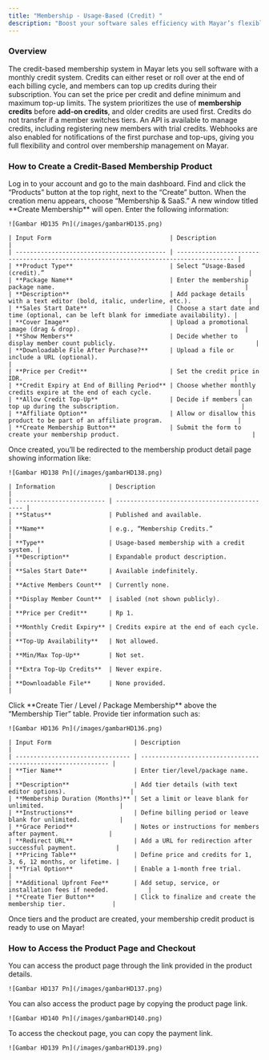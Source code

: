 ```yaml
---
title: "Membership - Usage-Based (Credit) "
description: "Boost your software sales efficiency with Mayar’s flexible and easy-to-manage credit-based membership system!"
---
```


### Overview

The credit-based membership system in Mayar lets you sell software with a monthly credit system. Credits can either reset or roll over at the end of each billing cycle, and members can top up credits during their subscription. You can set the price per credit and define minimum and maximum top-up limits. The system prioritizes the use of **membership credits** before **add-on credits**, and older credits are used first. Credits do not transfer if a member switches tiers. An API is available to manage credits, including registering new members with trial credits. Webhooks are also enabled for notifications of the first purchase and top-ups, giving you full flexibility and control over membership management on Mayar.

### How to Create a Credit-Based Membership Product

<Steps>
  <Step title="Access the Mayar Dashboard">
    Log in to your account and go to the main dashboard.
  </Step>
  <Step title='Click "Products"'>
    Find and click the “Products” button at the top right, next to the “Create” button.
  </Step>
  <Step title='Select "Membership & SaaS"'>
    When the creation menu appears, choose “Membership & SaaS.” A new window titled **Create Membership** will open.
  </Step>
  <Step title="Fill in Membership Product Details">
    Enter the following information:

    ![Gambar HD135 Pn](/images/gambarHD135.png)

    | Input Form                                 | Description                                                                            |
    | ------------------------------------------ | -------------------------------------------------------------------------------------- |
    | **Product Type**                           | Select “Usage-Based (credit).”                                                         |
    | **Package Name**                           | Enter the membership package name.                                                     |
    | **Description**                            | Add package details with a text editor (bold, italic, underline, etc.).                |
    | **Sales Start Date**                       | Choose a start date and time (optional, can be left blank for immediate availability). |
    | **Cover Image**                            | Upload a promotional image (drag & drop).                                              |
    | **Show Members**                           | Decide whether to display member count publicly.                                       |
    | **Downloadable File After Purchase?**      | Upload a file or include a URL (optional).                                             |
    | **Price per Credit**                       | Set the credit price in IDR.                                                           |
    | **Credit Expiry at End of Billing Period** | Choose whether monthly credits expire at the end of each cycle.                        |
    | **Allow Credit Top-Up**                    | Decide if members can top up during the subscription.                                  |
    | **Affiliate Option**                       | Allow or disallow this product to be part of an affiliate program.                     |
    | **Create Membership Button**               | Submit the form to create your membership product.                                     |
  </Step>
  <Step title="Access Membership Product Details Page">
    Once created, you’ll be redirected to the membership product detail page showing information like:

    ![Gambar HD138 Pn](/images/gambarHD138.png)

    | Information               | Description                                  |
    | ------------------------- | -------------------------------------------- |
    | **Status**                | Published and available.                     |
    | **Name**                  | e.g., “Membership Credits.”                  |
    | **Type**                  | Usage-based membership with a credit system. |
    | **Description**           | Expandable product description.              |
    | **Sales Start Date**      | Available indefinitely.                      |
    | **Active Members Count**  | Currently none.                              |
    | **Display Member Count**  | isabled (not shown publicly).                |
    | **Price per Credit**      | Rp 1.                                        |
    | **Monthly Credit Expiry** | Credits expire at the end of each cycle.     |
    | **Top-Up Availability**   | Not allowed.                                 |
    | **Min/Max Top-Up**        | Not set.                                     |
    | **Extra Top-Up Credits**  | Never expire.                                |
    | **Downloadable File**     | None provided.                               |
  </Step>
  <Step title="Create Membership Tiers">
    Click **Create Tier / Level / Package Membership** above the “Membership Tier” table.
  </Step>
  <Step title="Fill in Tier Details">
    Provide tier information such as:

    ![Gambar HD136 Pn](/images/gambarHD136.png)

    | Input Form                       | Description                                                   |
    | -------------------------------- | ------------------------------------------------------------- |
    | **Tier Name**                    | Enter tier/level/package name.                                |
    | **Description**                  | Add tier details (with text editor options).                  |
    | **Membership Duration (Months)** | Set a limit or leave blank for unlimited.                     |
    | **Instructions**                 | Define billing period or leave blank for unlimited.           |
    | **Grace Period**                 | Notes or instructions for members after payment.              |
    | **Redirect URL**                 | Add a URL for redirection after successful payment.           |
    | **Pricing Table**                | Define price and credits for 1, 3, 6, 12 months, or lifetime. |
    | **Trial Option**                 | Enable a 1-month free trial.                                  |
    | **Additional Upfront Fee**       | Add setup, service, or installation fees if needed.           |
    | **Create Tier Button**           | Click to finalize and create the membership tier.             |
  </Step>
  <Step title="Done!">
    Once tiers and the product are created, your membership credit product is ready to use on Mayar!
  </Step>
</Steps>

### How to Access the Product Page and Checkout

<Steps>
  <Step title="Access Product Page">
    You can access the product page through the link provided in the product details.

    ![Gambar HD137 Pn](/images/gambarHD137.png)
  </Step>
  <Step title="Copy Product Page Link">
    You can also access the product page by copying the product page link.

    ![Gambar HD140 Pn](/images/gambarHD140.png)
  </Step>
  <Step title="Access Checkout Page">
    To access the checkout page, you can copy the payment link.

    ![Gambar HD139 Pn](/images/gambarHD139.png)
  </Step>
</Steps>